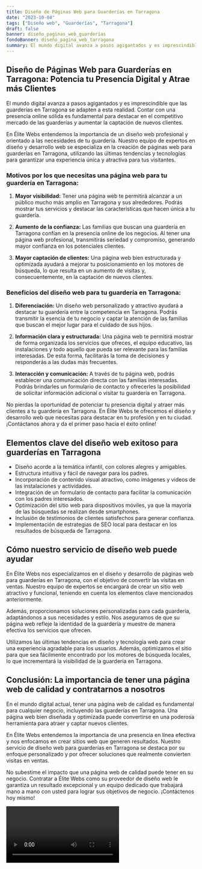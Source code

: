 ```yaml
---
title: Diseño de Páginas Web para Guarderías en Tarragona
date: "2023-10-04"
tags: ["Diseño web", "Guarderías", "Tarragona"]
draft: false
banner: diseño_paginas_web_guarderías
fondoBanner: diseño_pagina_web_tarragona
summary: El mundo digital avanza a pasos agigantados y es imprescindible que las guarderías en Tarragona se adapten a esta realidad. Contar con una presencia online sólida es fundamental para destacar en el competitivo mercado de las guarderías y aumentar la captación de nuevos clientes.
---
```



## Diseño de Páginas Web para Guarderías en Tarragona: Potencia tu Presencia Digital y Atrae más Clientes

El mundo digital avanza a pasos agigantados y es imprescindible que las guarderías en Tarragona se adapten a esta realidad. Contar con una presencia online sólida es fundamental para destacar en el competitivo mercado de las guarderías y aumentar la captación de nuevos clientes.

En Élite Webs entendemos la importancia de un diseño web profesional y orientado a las necesidades de tu guardería. Nuestro equipo de expertos en diseño y desarrollo web se especializa en la creación de páginas web para guarderías en Tarragona, utilizando las últimas tendencias y tecnologías para garantizar una experiencia única y atractiva para tus visitantes.

### Motivos por los que necesitas una página web para tu guardería en Tarragona:

1. **Mayor visibilidad:** Tener una página web te permitirá alcanzar a un público mucho más amplio en Tarragona y sus alrededores. Podrás mostrar tus servicios y destacar las características que hacen única a tu guardería.

2. **Aumento de la confianza:** Las familias que buscan una guardería en Tarragona confían en la presencia online de los negocios. Al tener una página web profesional, transmitirás seriedad y compromiso, generando mayor confianza en los potenciales clientes.

3. **Mayor captación de clientes:** Una página web bien estructurada y optimizada ayudará a mejorar tu posicionamiento en los motores de búsqueda, lo que resulta en un aumento de visitas y, consecuentemente, en la captación de nuevos clientes.

### Beneficios del diseño web para tu guardería en Tarragona:

1. **Diferenciación:** Un diseño web personalizado y atractivo ayudará a destacar tu guardería entre la competencia en Tarragona. Podrás transmitir la esencia de tu negocio y captar la atención de las familias que buscan el mejor lugar para el cuidado de sus hijos.

2. **Información clara y estructurada:** Una página web te permitirá mostrar de forma organizada los servicios que ofreces, el equipo educativo, las instalaciones y todo aquello que pueda ser relevante para las familias interesadas. De esta forma, facilitarás la toma de decisiones y responderás a las dudas más frecuentes.

3. **Interacción y comunicación:** A través de tu página web, podrás establecer una comunicación directa con las familias interesadas. Podrás brindarles un formulario de contacto y ofrecerles la posibilidad de solicitar información adicional o visitar tu guardería en Tarragona.

No pierdas la oportunidad de potenciar tu presencia digital y atraer más clientes a tu guardería en Tarragona. En Élite Webs te ofrecemos el diseño y desarrollo web que necesitas para destacar en tu profesión y en tu ciudad. ¡Contáctanos ahora y da el primer paso hacia el éxito online!

<GifSeo />

<Cta />

## Elementos clave del diseño web exitoso para guarderías en Tarragona

- Diseño acorde a la temática infantil, con colores alegres y amigables.
- Estructura intuitiva y fácil de navegar para los padres.
- Incorporación de contenido visual atractivo, como imágenes y videos de las instalaciones y actividades.
- Integración de un formulario de contacto para facilitar la comunicación con los padres interesados.
- Optimización del sitio web para dispositivos móviles, ya que la mayoría de las búsquedas se realizan desde smartphones.
- Inclusión de testimonios de clientes satisfechos para generar confianza.
- Implementación de estrategias de SEO local para destacar en los resultados de búsqueda de Tarragona.

## Cómo nuestro servicio de diseño web puede ayudar

En Élite Webs nos especializamos en el diseño y desarrollo de páginas web para guarderías en Tarragona, con el objetivo de convertir las visitas en ventas. Nuestro equipo de expertos se encargará de crear un sitio web atractivo y funcional, teniendo en cuenta los elementos clave mencionados anteriormente.

Además, proporcionamos soluciones personalizadas para cada guardería, adaptándonos a sus necesidades y estilo. Nos aseguramos de que su página web refleje la identidad de la guardería y muestre de manera efectiva los servicios que ofrecen.

Utilizamos las últimas tendencias en diseño y tecnología web para crear una experiencia agradable para los usuarios. Además, optimizamos el sitio para que sea fácilmente encontrado por los motores de búsqueda locales, lo que incrementará la visibilidad de la guardería en Tarragona.

## Conclusión: La importancia de tener una página web de calidad y contratarnos a nosotros

En el mundo digital actual, tener una página web de calidad es fundamental para cualquier negocio, incluyendo las guarderías en Tarragona. Una página web bien diseñada y optimizada puede convertirse en una poderosa herramienta para atraer y captar nuevos clientes.

En Élite Webs entendemos la importancia de una presencia en línea efectiva y nos enfocamos en crear sitios web que generen resultados. Nuestro servicio de diseño web para guarderías en Tarragona se destaca por su enfoque personalizado y por ofrecer soluciones que realmente convierten visitas en ventas.

No subestime el impacto que una página web de calidad puede tener en su negocio. Contratar a Élite Webs como su proveedor de diseño web le garantiza un resultado excepcional y un equipo dedicado que trabajará mano a mano con usted para lograr sus objetivos de negocio. ¡Contáctenos hoy mismo!

<Video />

<CtaBot job="Guarderías" city="Tarragona" />

<Gmaps query="Tarragona+españa+maps" />
